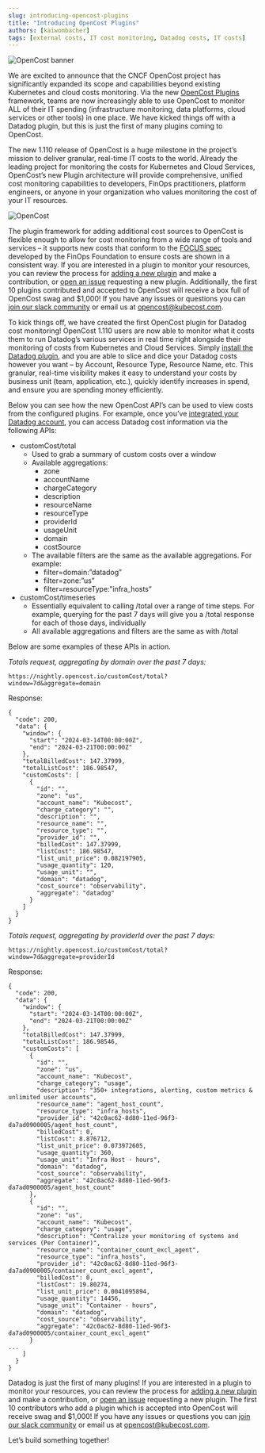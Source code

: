 ---
slug: introducing-opencost-plugins
title: "Introducing OpenCost Plugins"
authors: [kaiwombacher]
tags: [external costs, IT cost monitoring, Datadog costs, IT costs]
---

![OpenCost banner](./img/OpenCost_plugins_2.png)

We are excited to announce that the CNCF OpenCost project has significantly expanded its scope and capabilities beyond existing Kubernetes and cloud costs monitoring. Via the new [OpenCost Plugins](https://github.com/opencost/opencost-plugins) framework, teams are now increasingly able to use OpenCost to monitor ALL of their IT spending (infrastructure monitoring, data platforms, cloud services or other tools) in one place. We have kicked things off with a Datadog plugin, but this is just the first of many plugins coming to OpenCost.

The new 1.110 release of OpenCost is a huge milestone in the project’s mission to deliver granular, real-time IT costs to the world. Already the leading project for monitoring the costs for Kubernetes and Cloud Services, OpenCost’s new Plugin architecture will provide comprehensive, unified cost monitoring capabilities to developers, FinOps practitioners, platform engineers, or anyone in your organization who values monitoring the cost of your IT resources.

<!--truncate-->

![OpenCost](./img/opencost.png)

The plugin framework for adding additional cost sources to OpenCost is flexible enough to allow for cost monitoring from a wide range of tools and services – it supports new costs that conform to the [FOCUS spec](https://focus.finops.org/) developed by the FinOps Foundation to ensure costs are shown in a consistent way. If you are interested in a plugin to monitor your resources, you can review the process for [adding a new plugin](https://github.com/opencost/opencost-plugins?tab=readme-ov-file#creating-a-new-plugin) and make a contribution, or [open an issue](https://github.com/opencost/opencost/issues) requesting a new plugin. Additionally, the first 10 plugins contributed and accepted to OpenCost will receive a box full of OpenCost swag and $1,000! If you have any issues or questions you can [join our slack community](https://slack.cncf.io/) or email us at [opencost@kubecost.com](mailto:opencost@kubecost.com). 

To kick things off, we have created the first OpenCost plugin for Datadog cost monitoring! OpenCost 1.110 users are now able to monitor what it costs them to run Datadog’s various services in real time right alongside their monitoring of costs from Kubernetes and Cloud Services. Simply [install the Datadog plugin](https://www.opencost.io/docs/integrations/datadog), and you are able to slice and dice your Datadog costs however you want – by Account, Resource Type, Resource Name, etc. This granular, real-time visibility makes it easy to understand your costs by business unit (team, application, etc.), quickly identify increases in spend, and ensure you are spending money efficiently.   

Below you can see how the new OpenCost API’s can be used to view costs from the configured plugins. For example, once you’ve [integrated your Datadog account](https://www.opencost.io/docs/integrations/datadog), you can access Datadog cost information via the following APIs:

* customCost/total
    * Used to grab a summary of custom costs over a window
    * Available aggregations:
        * zone
        * accountName
        * chargeCategory
        * description
        * resourceName
        * resourceType
        * providerId
        * usageUnit
        * domain
        * costSource
    * The available filters are the same as the available aggregations. For example:
        * filter=domain:”datadog”
        * filter=zone:”us”
        * filter=resourceType:”infra_hosts”
* customCost/timeseries
    * Essentially equivalent to calling /total over a range of time steps. For example, querying for the past 7 days will give you a /total response for each of those days, individually
    * All available aggregations and filters are the same as with /total


Below are some examples of these APIs in action.

_Totals request, aggregating by domain over the past 7 days:_

```
https://nightly.opencost.io/customCost/total?window=7d&aggregate=domain
```

Response:

```
{
  "code": 200,
  "data": {
    "window": {
      "start": "2024-03-14T00:00:00Z",
      "end": "2024-03-21T00:00:00Z"
    },
    "totalBilledCost": 147.37999,
    "totalListCost": 186.98547,
    "customCosts": [
      {
        "id": "",
        "zone": "us",
        "account_name": "Kubecost",
        "charge_category": "",
        "description": "",
        "resource_name": "",
        "resource_type": "",
        "provider_id": "",
        "billedCost": 147.37999,
        "listCost": 186.98547,
        "list_unit_price": 0.082197905,
        "usage_quantity": 120,
        "usage_unit": "",
        "domain": "datadog",
        "cost_source": "observability",
        "aggregate": "datadog"
      }
    ]
  }
}
```


_Totals request, aggregating by providerId over the past 7 days:_


```
https://nightly.opencost.io/customCost/total?window=7d&aggregate=providerId
```

Response:

```
{
  "code": 200,
  "data": {
    "window": {
      "start": "2024-03-14T00:00:00Z",
      "end": "2024-03-21T00:00:00Z"
    },
    "totalBilledCost": 147.37999,
    "totalListCost": 186.98546,
    "customCosts": [
      {
        "id": "",
        "zone": "us",
        "account_name": "Kubecost",
        "charge_category": "usage",
        "description": "350+ integrations, alerting, custom metrics & unlimited user accounts",
        "resource_name": "agent_host_count",
        "resource_type": "infra_hosts",
        "provider_id": "42c0ac62-8d80-11ed-96f3-da7ad0900005/agent_host_count",
        "billedCost": 0,
        "listCost": 8.876712,
        "list_unit_price": 0.073972605,
        "usage_quantity": 360,
        "usage_unit": "Infra Host - hours",
        "domain": "datadog",
        "cost_source": "observability",
        "aggregate": "42c0ac62-8d80-11ed-96f3-da7ad0900005/agent_host_count"
      },
      {
        "id": "",
        "zone": "us",
        "account_name": "Kubecost",
        "charge_category": "usage",
        "description": "Centralize your monitoring of systems and services (Per Container)",
        "resource_name": "container_count_excl_agent",
        "resource_type": "infra_hosts",
        "provider_id": "42c0ac62-8d80-11ed-96f3-da7ad0900005/container_count_excl_agent",
        "billedCost": 0,
        "listCost": 19.80274,
        "list_unit_price": 0.0041095894,
        "usage_quantity": 14456,
        "usage_unit": "Container - hours",
        "domain": "datadog",
        "cost_source": "observability",
        "aggregate": "42c0ac62-8d80-11ed-96f3-da7ad0900005/container_count_excl_agent"
      }
...
    ]
  }
}
```

Datadog is just the first of many plugins! If you are interested in a plugin to monitor your resources, you can review the process for [adding a new plugin](https://github.com/opencost/opencost-plugins?tab=readme-ov-file#creating-a-new-plugin) and make a contribution, or [open an issue](https://github.com/opencost/opencost/issues) requesting a new plugin. The first 10 contributors who add a plugin which is accepted into OpenCost will receive swag and $1,000! If you have any issues or questions you can [join our slack community](https://slack.cncf.io/) or email us at [opencost@kubecost.com](mailto:opencost@kubecost.com).  

Let’s build something together!
